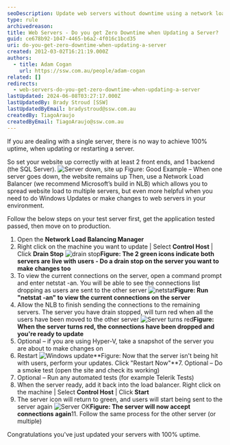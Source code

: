 ```yaml
---
seoDescription: Update web servers without downtime using a network load balancer and follow these steps to ensure 100% uptime.
type: rule
archivedreason:
title: Web Servers - Do you get Zero Downtime when Updating a Server?
guid: ce678b92-1047-4465-b6a2-4f016c1bcd35
uri: do-you-get-zero-downtime-when-updating-a-server
created: 2012-03-02T16:21:19.000Z
authors:
  - title: Adam Cogan
    url: https://ssw.com.au/people/adam-cogan
related: []
redirects:
  - web-servers-do-you-get-zero-downtime-when-updating-a-server
lastUpdated: 2024-06-08T03:27:17.000Z
lastUpdatedBy: Brady Stroud [SSW]
lastUpdatedByEmail: bradystroud@ssw.com.au
createdBy: TiagoAraujo
createdByEmail: TiagoAraujo@ssw.com.au
---
```


If you are dealing with a single server, there is no way to achieve 100% uptime, when updating or restarting a server.

So set your website up correctly with at least 2 front ends, and 1 backend (the SQL Server).
![Server down, site up](Server-down-Site-up.jpg) Figure: Good Example – When one server goes down, the website remains up
Then, use a Network Load Balancer (we recommend Microsoft’s build in NLB) which allows you to spread website load to multiple servers, but even more helpful when you need to do Windows Updates or make changes to web servers in your environment.

Follow the below steps on your test server first, get the application tested passed, then move on to production.

1. Open the **Network Load Balancing Manager**
2. Right click on the machine you want to update | Select **Control Host** | Click **Drain Stop** ![drain stop](Server-drainstop.jpg)**Figure: The 2 green icons indicate both servers are live with users - Do a drain stop on the server you want to make changes too**
3. To view the current connections on the server, open a command prompt and enter netstat -an. You will be able to see the connections list dropping as users are sent to the other server ![netstat](Server-netstat.jpg)**Figure: Run "netstat -an" to view the current connections on the server**
4. Allow the NLB to finish sending the connections to the remaining servers. The server you have drain stopped, will turn red when all the users have been moved to the other server
   ![Server turns red](Server-red.jpg)**Figure: When the server turns red, the connections have been dropped and you're ready to update**
5. Optional – if you are using Hyper-V, take a snapshot of the server you are about to make changes on
6. Restart
   ![Windows update](Server-restart.jpg)**Figure: Now that the server isn't being hit with users, perform your updates. Click "Restart Now"**7. Optional – Do a smoke test (open the site and check its working)
7. Optional – Run any automated tests (for example Telerik Tests)
8. When the server ready, add it back into the load balancer. Right click on the machine | Select **Control Host** | Click **Start**
9. The server icon will return to green, and users will start being sent to the server again
   ![Server OK](Server-green.jpg)**Figure: The server will now accept connections again**11. Follow the same process for the other server (or multiple)

Congratulations you've just updated your servers with 100% uptime.

